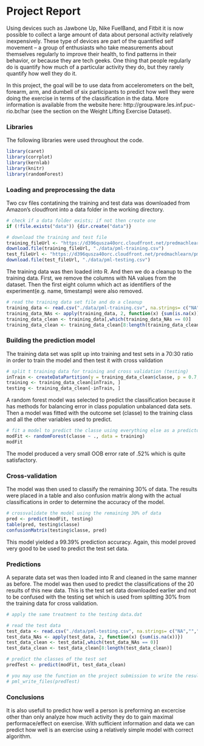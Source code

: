 
# Project Report

Using devices such as Jawbone Up, Nike FuelBand, and Fitbit it is now possible to collect a large amount of data about personal activity relatively inexpensively. These type of devices are part of the quantified self movement – a group of enthusiasts who take measurements about themselves regularly to improve their health, to find patterns in their behavior, or because they are tech geeks. One thing that people regularly do is quantify how much of a particular activity they do, but they rarely quantify how well they do it. 

In this project, the goal will be to use data from accelerometers on the belt, forearm, arm, and dumbell of six participants to predict how well they were doing the exercise in terms of the classification in the data. More information is available from the website here: http://groupware.les.inf.puc-rio.br/har (see the section on the Weight Lifting Exercise Dataset). 

### Libraries
The following libraries were used throughout the code.
```r
library(caret)
library(corrplot)
library(kernlab)
library(knitr)
library(randomForest)
```

### Loading and preprocessing the data
Two csv files contatining the training and test data was downloaded from Amazon's cloudfront into a data folder in the working directory. 

```r
# check if a data folder exists; if not then create one
if (!file.exists("data")) {dir.create("data")}

# download the training and test file
training_fileUrl <- "https://d396qusza40orc.cloudfront.net/predmachlearn/pml-training.csv"
download.file(training_fileUrl, "./data/pml-training.csv")
test_fileUrl <- "https://d396qusza40orc.cloudfront.net/predmachlearn/pml-testing.csv"
download.file(test_fileUrl, "./data/pml-testing.csv")
```

The training data was then loaded into R. And then we do a cleanup to the training data. First, we remove the columns with NA values from the dataset. Then the first eight column which act as identifiers of the experiment(e.g. name, timestamp) were also removed.

```r
# read the training data set file and do a cleanup 
training_data <- read.csv("./data/pml-training.csv", na.strings= c("NA",""," "))
training_data_NAs <- apply(training_data, 2, function(x) {sum(is.na(x))})
training_data_clean <- training_data[,which(training_data_NAs == 0)]
training_data_clean <- training_data_clean[8:length(training_data_clean)]
```

### Building the prediction model
The training data set was split up into training and test sets in a 70:30 ratio in order to train the model and then test it with cross validation

```r
# split t training data for training and cross validation (testing)
inTrain <- createDataPartition(y = training_data_clean$classe, p = 0.7, list = FALSE)
training <- training_data_clean[inTrain, ]
testing <- training_data_clean[-inTrain, ]
```

A random forest model was selected to predict the classification because it has methods for balancing error in class population unbalanced data sets. Then a model was fitted with the outcome set (classe) to the training class and all the other variables used to predict.

```r
# fit a model to predict the classe using everything else as a predictor
modFit <- randomForest(classe ~ ., data = training)
modFit
```

The model produced a very small OOB error rate of .52% which is quite satisfactory.

### Cross-validation
The model was then used to classify the remaining 30% of data. The results were placed in a table and also confusion matrix along with the actual classifications in order to determine the accuracy of the model.

```r
# crossvalidate the model using the remaining 30% of data
pred <- predict(modFit, testing)
table(pred, testing$classe)
confusionMatrix(testing$classe, pred)
```

This model yielded a 99.39% prediction accuracy. Again, this model proved very good to be used to predict the test set data.

### Predictions
A separate data set was then loaded into R and cleaned in the same manner as before. The model was then used to predict the classifications of the 20 results of this new data. This is the test set data downloaded earlier and not to be confused with the testing set which is used from splitting 30% from the training data for cross validation.

```r
# apply the same treatment to the testing data.dat  

# read the test data
test_data <- read.csv("./data/pml-testing.csv", na.strings= c("NA",""," "))
test_data_NAs <- apply(test_data, 2, function(x) {sum(is.na(x))})
test_data_clean <- test_data[,which(test_data_NAs == 0)]
test_data_clean <- test_data_clean[8:length(test_data_clean)]

# predict the classes of the test set
predTest <- predict(modFit, test_data_clean)

# you may use the function on the project submission to write the result into 20 separate txt for submission
# pml_write_files(predTest)
```

### Conclusions
It is also usefull to predict how well a person is preforming an excercise other than only analyze how much activity they do to gain maximal performace/effect on exercise. With sufficient information and data we can predict how well is an exercise using a relatively simple model with correct algorithm. 

